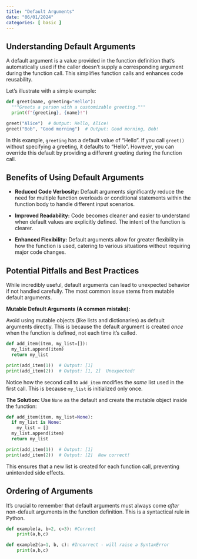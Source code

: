 ```yaml
---
title: "Default Arguments"
date: "06/01/2024"
categories: [ basic ]
---
```


## Understanding Default Arguments

A default argument is a value provided in the function definition that's automatically used if the caller doesn't supply a corresponding argument during the function call.  This simplifies function calls and enhances code reusability.

Let's illustrate with a simple example:

```python
def greet(name, greeting="Hello"):
  """Greets a person with a customizable greeting."""
  print(f"{greeting}, {name}!")

greet("Alice")  # Output: Hello, Alice!
greet("Bob", "Good morning")  # Output: Good morning, Bob!
```

In this example, `greeting` has a default value of "Hello".  If you call `greet()` without specifying a greeting, it defaults to "Hello". However, you can override this default by providing a different greeting during the function call.

## Benefits of Using Default Arguments

* **Reduced Code Verbosity:** Default arguments significantly reduce the need for multiple function overloads or conditional statements within the function body to handle different input scenarios.

* **Improved Readability:** Code becomes cleaner and easier to understand when default values are explicitly defined.  The intent of the function is clearer.

* **Enhanced Flexibility:**  Default arguments allow for greater flexibility in how the function is used, catering to various situations without requiring major code changes.

## Potential Pitfalls and Best Practices

While incredibly useful, default arguments can lead to unexpected behavior if not handled carefully.  The most common issue stems from mutable default arguments.

**Mutable Default Arguments (A common mistake):**

Avoid using mutable objects (like lists and dictionaries) as default arguments directly.  This is because the default argument is created *once* when the function is defined, not each time it's called.

```python
def add_item(item, my_list=[]):
  my_list.append(item)
  return my_list

print(add_item(1))  # Output: [1]
print(add_item(2))  # Output: [1, 2]  Unexpected!
```

Notice how the second call to `add_item` modifies the *same* list used in the first call.  This is because `my_list` is initialized only once.

**The Solution:** Use `None` as the default and create the mutable object inside the function:

```python
def add_item(item, my_list=None):
  if my_list is None:
    my_list = []
  my_list.append(item)
  return my_list

print(add_item(1))  # Output: [1]
print(add_item(2))  # Output: [2]  Now correct!
```

This ensures that a new list is created for each function call, preventing unintended side effects.


## Ordering of Arguments

It's crucial to remember that default arguments must always come *after* non-default arguments in the function definition.  This is a syntactical rule in Python.


```python
def example(a, b=2, c=3): #Correct
    print(a,b,c)

def example2(a=1, b, c): #Incorrect - will raise a SyntaxError
    print(a,b,c)
```